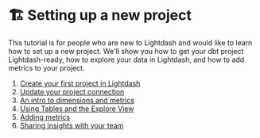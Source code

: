 # 🏗 Setting up a new project

This tutorial is for people who are new to Lightdash and would like to learn how to set up a new project. We'll show you how to get your dbt project Lightdash-ready, how to explore your data in Lightdash, and how to add metrics to your project. 

1. [Create your first project in Lightdash](/get-started/setup-lightdash/get-project-lightdash-ready)
2. [Update your project connection](/get-started/setup-lightdash/connect-project)
3. [An intro to dimensions and metrics](/get-started/setup-lightdash/intro-metrics-dimensions)
4. [Using Tables and the Explore View](/get-started/setup-lightdash/using-explores)
5. [Adding metrics](/guides/how-to-create-metrics)
6. [Sharing insights with your team](/get-started/exploring-data/sharing-insights)
